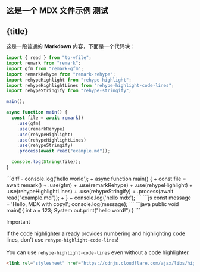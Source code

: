 

## 这是一个 MDX 文件示例 测试

## {title}
这是一段普通的 **Markdown** 内容，下面是一个代码块：
<CodeBlock language="my-script.js">
```js
import { read } from "to-vfile";
import remark from "remark";
import gfm from "remark-gfm";
import remarkRehype from "remark-rehype";
import rehypeHighlight from "rehype-highlight";
import rehypeHighlightLines from "rehype-highlight-code-lines";
import rehypeStringify from "rehype-stringify";

main();

async function main() {
  const file = await remark()
    .use(gfm)
    .use(remarkRehype)
    .use(rehypeHighlight)
    .use(rehypeHighlightLines)
    .use(rehypeStringify)
    .process(await read("example.md"));

  console.log(String(file));
}
```
</CodeBlock>

<CodeBlock title="my-script.js">
```diff
- console.log('hello world');
+ async function main() {
+  const file = await remark()
+    .use(gfm)
+    .use(remarkRehype)
+    .use(rehypeHighlight)
+    .use(rehypeHighlightLines)
+    .use(rehypeStringify)
+    .process(await read("example.md"));
+ }
+ console.log('hello mdx');
```
</CodeBlock>

<CodeBlock title="my-script.js">
```js
const message = 'Hello, MDX with copy!';
console.log(message);
```
</CodeBlock>

<CodeBlock title="my-script.js">
```java
public void main(){
  int a = 123;
  System.out.print("hello word!")
}
```
</CodeBlock>
 

> [!IMPORTANT]
> If the code highlighter already provides numbering and highlighting code lines, don't use `rehype-highlight-code-lines`!
> \
> \
> You can use `rehype-highlight-code-lines` even without a code highlighter.


```html
<link rel="stylesheet" href="https://cdnjs.cloudflare.com/ajax/libs/highlight.js/11.11.0/styles/github-dark.min.css">
```
